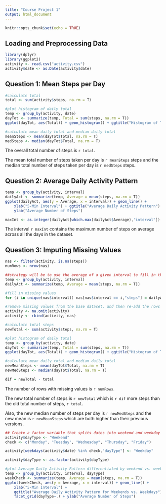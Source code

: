```yaml
---
title: "Course Project 1"
output: html_document
---
```


```r
knitr::opts_chunk$set(echo = TRUE)
```

## Loading and Preprocessing Data
```r
library(dplyr)
library(ggplot2)
activity <- read.csv("activity.csv")
activity$date <- as.Date(activity$date)
```


## Question 1: Mean Steps per Day
```r
#calculate total
total <- sum(activity$steps, na.rm = T) 

#plot histogram of daily total
temp <- group_by(activity, date)
dayTot <- summarize(temp, Total = sum(steps, na.rm = T))
ggplot(dayTot, aes(Total)) + geom_histogram() + ggtitle("Histogram of Total Steps per Day")

#calculate mean daily total and median daily total
meanSteps <- mean(dayTot$Total, na.rm = T)
medSteps <- median(dayTot$Total, na.rm = T)
```
The overall total number of steps is `r total`.

The mean total number of steps taken per day is `r meanSteps` steps and the median total number of steps taken per day is `r medSteps` steps.

## Question 2: Average Daily Activity Pattern
```r
temp <- group_by(activity, interval)
dailyAct <- summarize(temp, Average = mean(steps, na.rm = T))
ggplot(dailyAct, aes(y = Average, x = interval)) + geom_line() + 
    xlab("5-Min Interval") + ggtitle("Average Daily Activity Pattern") +
    ylab("Average Number of Steps")

maxInt <- as.integer(dailyAct[which.max(dailyAct$Average),"interval"])
```
The interval `r maxInt` contains the maximum number of steps on average across all the days in the dataset.

## Question 3: Imputing Missing Values
```r
nas <- filter(activity, is.na(steps))
numRows <- nrow(nas)

##strategy will be to use the average of a given interval to fill in the missing value
temp <- group_by(activity, interval)
dailyAct <- summarize(temp, Average = mean(steps, na.rm = T))

#fill in missing values
for (i in unique(nas$interval)) nas[nas$interval == i,"steps"] = dailyAct[dailyAct$interval == i, "Average"]

#remove missing values from the base dataset, and then re-add the rows with the new values
activity <- na.omit(activity)
activity <- rbind(activity, nas)

#calculate total steps
newTotal <- sum(activity$steps, na.rm = T) 

#plot histogram of daily total
temp <- group_by(activity, date)
dayTot <- summarize(temp, Total = sum(steps, na.rm = T))
ggplot(dayTot, aes(Total)) + geom_histogram() + ggtitle("Histogram of Total Steps per Day")

#calculate mean daily total and median daily total
newMeanSteps <- mean(dayTot$Total, na.rm = T)
newMedSteps <- median(dayTot$Total, na.rm = T)

dif = newTotal - total
```
The number of rows with missing values is `r numRows`.

The new total number of steps is `r newTotal` which is `r dif` more steps than the old total number of steps, `r total`. 

Also, the new median number of steps per day is `r newMedSteps` and the new mean is `r newMeanSteps` which are both higher than their previous versions. 


```r
## Create a factor variable that splits dates into weekend and weekday
activity$dayType <- "Weekend"
check <- c("Monday", "Tuesday", "Wednesday", "Thursday", "Friday")

activity[weekdays(activity$date) %in% check,"dayType"] <- "Weekday"

activity$dayType <- as.factor(activity$dayType)

#plot Average Daily Activity Pattern differentiated by weekend vs. weekday
temp <- group_by(activity, interval, dayType)
weekCheck <- summarize(temp, Average = mean(steps, na.rm = T))
ggplot(weekCheck, aes(y = Average, x = interval)) + geom_line() + 
    xlab("5-Min Interval") + 
    ggtitle("Average Daily Activity Pattern for Weekends vs. Weekdays") +
    facet_grid(dayType~.) + ylab("Average Number of Steps")
```